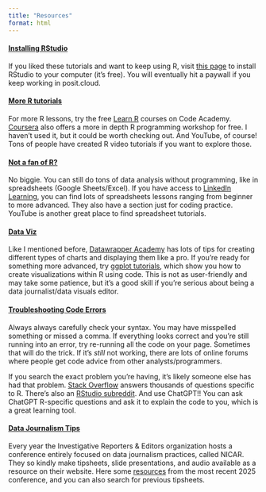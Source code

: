 ```yaml
---
title: "Resources"
format: html
---
```


#### [Installing RStudio]{.underline}

If you liked these tutorials and want to keep using R, visit [this page](https://posit.co/downloads/) to install RStudio to your computer (it's free). You will eventually hit a paywall if you keep working in posit.cloud.

#### [More R tutorials]{.underline}

For more R lessons, try the free [Learn R](https://www.codecademy.com/learn/learn-r) courses on Code Academy. [Coursera](https://www.coursera.org/learn/r-programming) also offers a more in depth R programming workshop for free. I haven't used it, but it could be worth checking out. And YouTube, of course! Tons of people have created R video tutorials if you want to explore those.

#### [Not a fan of R?]{.underline} 

No biggie. You can still do tons of data analysis without programming, like in spreadsheets (Google Sheets/Excel). If you have access to [LinkedIn Learning](https://www.linkedin.com/learning/?u=36306084), you can find lots of spreadsheets lessons ranging from beginner to more advanced. They also have a section just for coding practice. YouTube is another great place to find spreadsheet tutorials.

#### [Data Viz]{.underline}

Like I mentioned before, [Datawrapper Academy](https://academy.datawrapper.de/) has lots of tips for creating different types of charts and displaying them like a pro. If you're ready for something more advanced, try [ggplot tutorials](https://r-statistics.co/Complete-Ggplot2-Tutorial-Part1-With-R-Code.html), which show you how to create visualizations within R using code. This is not as user-friendly and may take some patience, but it's a good skill if you're serious about being a data journalist/data visuals editor.

#### [Troubleshooting Code Errors]{.underline}

Always always carefully check your syntax. You may have misspelled something or missed a comma. If everything looks correct and you're still running into an error, try re-running all the code on your page. Sometimes that will do the trick. If it's *still* not working, there are lots of online forums where people get code advice from other analysts/programmers.

If you search the exact problem you're having, it's likely someone else has had that problem. [Stack Overflow](https://stackoverflow.com/questions/tagged/r) answers thousands of questions specific to R. There's also an [RStudio subreddit](https://www.reddit.com/r/RStudio/). And use ChatGPT!! You can ask ChatGPT R-specific questions and ask it to explain the code to you, which is a great learning tool.

#### [Data Journalism Tips]{.underline}

Every year the Investigative Reporters & Editors organization hosts a conference entirely focused on data journalism practices, called NICAR. They so kindly make tipsheets, slide presentations, and audio available as a resource on their website. Here some [resources](https://www.ire.org/training/conferences/nicar-2025/nicar-2025-tipsheets-and-audio/) from the most recent 2025 conference, and you can also search for previous tipsheets.
